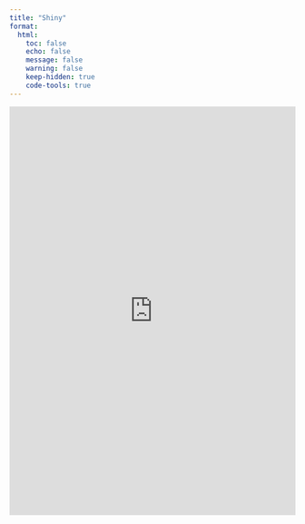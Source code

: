 ```yaml
---
title: "Shiny"
format:
  html:
    toc: false
    echo: false
    message: false
    warning: false
    keep-hidden: true
    code-tools: true
---
```


```{=html}
 <iframe id="example1" src="https://zac-garland.shinyapps.io/world-dev-indicators/" style="border: none; width: 100%; height: 720px" frameborder="0"></iframe>
```


